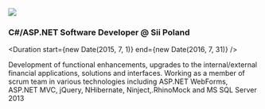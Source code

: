 
<Logo>
  <img src="/img/sii-logo.png" />
</Logo>

### C#/ASP.NET Software Developer @ Sii Poland

<Duration start={new Date(2015, 7, 1)} end={new Date(2016, 7, 31)} />

Development of functional enhancements, upgrades to the internal/external financial applications, solutions and interfaces. Working as a member of scrum team in various technologies including ASP.NET WebForms, ASP.NET MVC, jQuery, NHibernate, Ninject,.RhinoMock and MS SQL Server 2013

